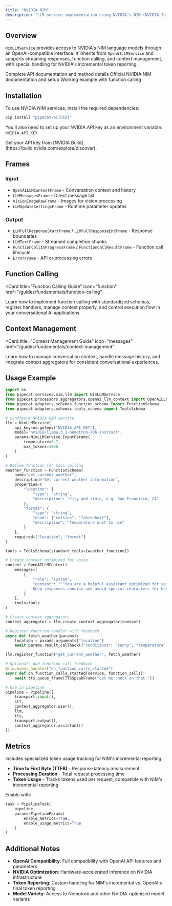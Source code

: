 ```yaml
---
title: "NVIDIA NIM"
description: "LLM service implementation using NVIDIA’s NIM (NVIDIA Inference Microservice) API with OpenAI-compatible interface"
---
```


## Overview

`NimLLMService` provides access to NVIDIA's NIM language models through an OpenAI-compatible interface. It inherits from `OpenAILLMService` and supports streaming responses, function calling, and context management, with special handling for NVIDIA's incremental token reporting.

<CardGroup cols={3}>
  <Card
    title="API Reference"
    icon="code"
    href="https://reference-server.pipecat.ai/en/latest/api/pipecat.services.nim.llm.html"
  >
    Complete API documentation and method details
  </Card>
  <Card title="NVIDIA NIM Docs" icon="book" href="https://docs.nvidia.com/nim/">
    Official NVIDIA NIM documentation and setup
  </Card>
  <Card
    title="Example Code"
    icon="play"
    href="https://github.com/pipecat-ai/pipecat/blob/main/examples/foundational/14j-function-calling-nim.py"
  >
    Working example with function calling
  </Card>
</CardGroup>

## Installation

To use NVIDIA NIM services, install the required dependencies:

```bash
pip install "pipecat-ai[nim]"
```

You'll also need to set up your NVIDIA API key as an environment variable: `NVIDIA_API_KEY`.

<Tip>
  Get your API key from [NVIDIA
  Build](https://build.nvidia.com/explore/discover).
</Tip>

## Frames

### Input

- `OpenAILLMContextFrame` - Conversation context and history
- `LLMMessagesFrame` - Direct message list
- `VisionImageRawFrame` - Images for vision processing
- `LLMUpdateSettingsFrame` - Runtime parameter updates

### Output

- `LLMFullResponseStartFrame` / `LLMFullResponseEndFrame` - Response boundaries
- `LLMTextFrame` - Streamed completion chunks
- `FunctionCallInProgressFrame` / `FunctionCallResultFrame` - Function call lifecycle
- `ErrorFrame` - API or processing errors

## Function Calling

<Card
  title="Function Calling Guide"
  icon="function"
  href="/guides/fundamentals/function-calling"
>
  Learn how to implement function calling with standardized schemas, register
  handlers, manage context properly, and control execution flow in your
  conversational AI applications.
</Card>

## Context Management

<Card
  title="Context Management Guide"
  icon="messages"
  href="/guides/fundamentals/context-management"
>
  Learn how to manage conversation context, handle message history, and
  integrate context aggregators for consistent conversational experiences.
</Card>

## Usage Example

```python
import os
from pipecat.services.nim.llm import NimLLMService
from pipecat.processors.aggregators.openai_llm_context import OpenAILLMContext
from pipecat.adapters.schemas.function_schema import FunctionSchema
from pipecat.adapters.schemas.tools_schema import ToolsSchema

# Configure NVIDIA NIM service
llm = NimLLMService(
    api_key=os.getenv("NVIDIA_API_KEY"),
    model="nvidia/llama-3.1-nemotron-70b-instruct",
    params=NimLLMService.InputParams(
        temperature=0.7,
        max_tokens=1000
    )
)

# Define function for tool calling
weather_function = FunctionSchema(
    name="get_current_weather",
    description="Get current weather information",
    properties={
        "location": {
            "type": "string",
            "description": "City and state, e.g. San Francisco, CA"
        },
        "format": {
            "type": "string",
            "enum": ["celsius", "fahrenheit"],
            "description": "Temperature unit to use"
        }
    },
    required=["location", "format"]
)

tools = ToolsSchema(standard_tools=[weather_function])

# Create context optimized for voice
context = OpenAILLMContext(
    messages=[
        {
            "role": "system",
            "content": """You are a helpful assistant optimized for voice interactions.
            Keep responses concise and avoid special characters for better speech synthesis."""
        }
    ],
    tools=tools
)

# Create context aggregators
context_aggregator = llm.create_context_aggregator(context)

# Register function handler with feedback
async def fetch_weather(params):
    location = params.arguments["location"]
    await params.result_callback({"conditions": "sunny", "temperature": "75°F"})

llm.register_function("get_current_weather", fetch_weather)

# Optional: Add function call feedback
@llm.event_handler("on_function_calls_started")
async def on_function_calls_started(service, function_calls):
    await tts.queue_frame(TTSSpeakFrame("Let me check on that."))

# Use in pipeline
pipeline = Pipeline([
    transport.input(),
    stt,
    context_aggregator.user(),
    llm,
    tts,
    transport.output(),
    context_aggregator.assistant()
])
```

## Metrics

Includes specialized token usage tracking for NIM's incremental reporting:

- **Time to First Byte (TTFB)** - Response latency measurement
- **Processing Duration** - Total request processing time
- **Token Usage** - Tracks tokens used per request, compatible with NIM's incremental reporting

Enable with:

```python
task = PipelineTask(
    pipeline,
    params=PipelineParams(
        enable_metrics=True,
        enable_usage_metrics=True
    )
)
```

## Additional Notes

- **OpenAI Compatibility**: Full compatibility with OpenAI API features and parameters
- **NVIDIA Optimization**: Hardware-accelerated inference on NVIDIA infrastructure
- **Token Reporting**: Custom handling for NIM's incremental vs. OpenAI's final token reporting
- **Model Variety**: Access to Nemotron and other NVIDIA-optimized model variants
